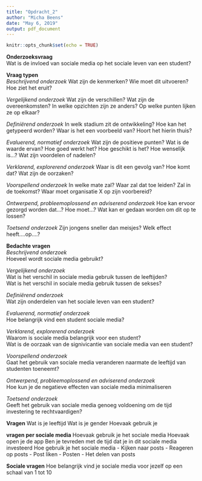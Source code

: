 ```yaml
---
title: "Opdracht_2"
author: "Micha Beens"
date: "May 6, 2019"
output: pdf_document
---
```


```r
knitr::opts_chunk$set(echo = TRUE)
```

**Onderzoeksvraag**  
Wat is de invloed van sociale media op het sociale leven van een student?

**Vraag typen**  
*Beschrijvend onderzoek*	Wat zijn de kenmerken? Wie moet dit uitvoeren? Hoe ziet het eruit?  

*Vergelijkend onderzoek*	Wat zijn de verschillen? Wat zijn de overeenkomsten? In welke opzichten zijn ze anders? Op welke punten lijken ze op elkaar?  

*Definiërend onderzoek*	In welk stadium zit de ontwikkeling? Hoe kan het getypeerd worden? Waar is het een voorbeeld van? Hoort het hierin thuis?  

*Evaluerend, normatief onderzoek*	Wat zijn de positieve punten? Wat is de waarde ervan? Hoe goed werkt het? Hoe geschikt is het? Hoe wenselijk is…? Wat zijn voordelen of nadelen?  

*Verklarend, explorerend onderzoek*	Waar is dit een gevolg van? Hoe komt dat? Wat zijn de oorzaken?  

*Voorspellend onderzoek*	In welke mate zal? Waar zal dat toe leiden? Zal in de toekomst? Waar moet organisatie X op zijn voorbereid?  

*Ontwerpend, probleemoplossend en adviserend onderzoek*	Hoe kan ervoor gezorgd worden dat…? Hoe moet…? Wat kan er gedaan worden om dit op te lossen?  

*Toetsend onderzoek* Zijn jongens sneller dan meisjes? Welk effect heeft….op….?  
  
**Bedachte vragen**  
*Beschrijvend onderzoek*  
Hoeveel wordt sociale media gebruikt?  

*Vergelijkend onderzoek*  
Wat is het verschil in sociale media gebruik tussen de leeftijden?  
Wat is het verschil in sociale media gebruik tussen de sekses?

*Definiërend onderzoek*	 
Wat zijn onderdelen van het sociale leven van een student?  

*Evaluerend, normatief onderzoek*  
Hoe belangrijk vind een student sociale media?  

*Verklarend, explorerend onderzoek*  
Waarom is sociale media belangrijk voor een student?  
Wat is de oorzaak van de signivicantie van sociale media van een student?  

*Voorspellend onderzoek*  
Gaat het gebruik van sociale media veranderen naarmate de leeftijd van studenten toeneemt?  

*Ontwerpend, probleemoplossend en adviserend onderzoek*  
Hoe kun je de negatieve effecten van sociale media minimaliseren 

*Toetsend onderzoek*  
Geeft het gebruik van sociale media genoeg voldoening om de tijd investering te rechtvaardigen?  

**Vragen**
Wat is je leeftijd
Wat is je gender
Hoevaak gebruik je 

**vragen per sociale media**
Hoevaak gebruik je het sociale media
Hoevaak open je de app
Ben je tevreden met de tijd dat je in dit sociale media investeerd
Hoe gebruik je het sociale media
- Kijken naar posts
- Reageren op posts
- Post liken
- Posten
- Het delen van posts

**Sociale vragen**
Hoe belangrijk vind je sociale media voor jezelf op een schaal van 1 tot 10


